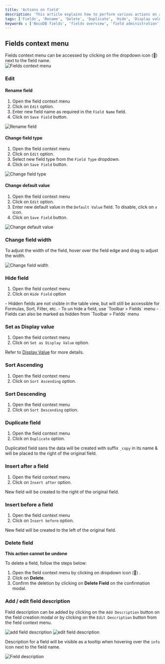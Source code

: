 ```yaml
---
title: 'Actions on field'
description: 'This article explains how to perform various actions on a field- like rename, change field type, default, field width, record height, show/hide.'
tags: ['Fields', 'Rename', 'Delete', 'Duplicate', 'Hide', 'Display value', 'Sort', 'Record Height', 'Field Width']
keywords : ['NocoDB fields', 'fields overview', 'field administration', 'field organization']
---
```



## Fields context menu
Fields context menu can be accessed by clicking on the dropdown icon (🔽) next to the field name.  
![Fields context menu](/img/v2/fields/fields-context-menu.png)

### Edit
#### Rename field
1. Open the field context menu
2. Click on `Edit` option.
3. Enter new field name as required in the `Field Name` field.
4. Click on `Save Field` button.
  
![Rename field](/img/v2/fields/fields-edit-2.png)

#### Change field type
1. Open the field context menu
2. Click on `Edit` option.
3. Select new field type from the `Field Type` dropdown.
4. Click on `Save Field` button.

![Change field type](/img/v2/fields/fields-edit-3.png)

#### Change default value
1. Open the field context menu
2. Click on `Edit` option.
3. Enter new default value in the `Default Value` field. To disable, click on `x` icon.
4. Click on `Save Field` button.

![Change default value](/img/v2/fields/fields-edit-4.png)

### Change field width
To adjust the width of the field, hover over the field edge and drag to adjust the width.
  
![Change field width](/img/v2/fields/fields-width.png)

### Hide field
1. Open the field context menu
2. Click on `Hide Field` option 

<Callout type="note">
- Hidden fields are not visible in the table view, but will still be accessible for Formulas, Sort, Filter, etc.
- To un hide a field, use `Toolbar > Fields` menu
- Fields can also be marked as hidden from `Toolbar > Fields` menu
</Callout>

### Set as Display value
1. Open the field context menu
2. Click on `Set as Display Value` option.

Refer to [Display Value](/docs/product-docs/fields/display-value) for more details.

### Sort Ascending
1. Open the field context menu
2. Click on `Sort Ascending` option.

### Sort Descending
1. Open the field context menu
2. Click on `Sort Descending` option.

### Duplicate field
1. Open the field context menu
2. Click on `Duplicate` option.

Duplicated field sans the data will be created with suffix `_copy` in its name & will be placed to the right of the original field.

### Insert after a field
1. Open the field context menu
2. Click on `Insert after` option.

New field will be created to the right of the original field.

### Insert before a field
1. Open the field context menu
2. Click on `Insert before` option.

New field will be created to the left of the original field.

### Delete field

<Callout type="info">**This action cannot be undone**</Callout>

To delete a field, follow the steps below:
1. Open the field context menu by clicking on dropdown icon (🔽) .
2. Click on **Delete**.
3. Confirm the deletion by clicking on **Delete Field** on the confirmation modal.

### Add / edit field description

Field description can be added by clicking on the `Add Description` button on the field creation modal or by clicking on the `Edit Description` button from the field context menu. 

![add field description](/img/v2/fields/add-field-description.png)
![edit field description](/img/v2/fields/edit-field-description.png)


Description for a field will be visible as a tooltip when hovering over the `info` icon next to the field name.

![Field description](/img/v2/fields/fields-description.png)

